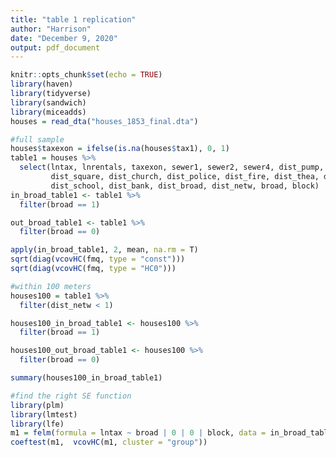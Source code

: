 ```yaml
---
title: "table 1 replication"
author: "Harrison"
date: "December 9, 2020"
output: pdf_document
---
```


```r
knitr::opts_chunk$set(echo = TRUE)
library(haven)
library(tidyverse)
library(sandwich)
library(miceadds)
houses = read_dta("houses_1853_final.dta")
```

```r
#full sample
houses$taxexon = ifelse(is.na(houses$tax1), 0, 1)
table1 = houses %>%
  select(lntax, lnrentals, taxexon, sewer1, sewer2, sewer4, dist_pump, dist_cent, dist_pit_fake, 
         dist_square, dist_church, dist_police, dist_fire, dist_thea, dist_pub, dist_urinal, dist_vent, 
         dist_school, dist_bank, dist_broad, dist_netw, broad, block)
in_broad_table1 <- table1 %>%
  filter(broad == 1)

out_broad_table1 <- table1 %>%
  filter(broad == 0)

apply(in_broad_table1, 2, mean, na.rm = T)
sqrt(diag(vcovHC(fmq, type = "const")))
sqrt(diag(vcovHC(fmq, type = "HC0")))

```

```r
#within 100 meters
houses100 = table1 %>%
  filter(dist_netw < 1)

houses100_in_broad_table1 <- houses100 %>%
  filter(broad == 1)

houses100_out_broad_table1 <- houses100 %>%
  filter(broad == 0)

summary(houses100_in_broad_table1)
```


```r
#find the right SE function
library(plm)
library(lmtest)
library(lfe)
m1 = felm(formula = lntax ~ broad | 0 | 0 | block, data = in_broad_table)
coeftest(m1,  vcovHC(m1, cluster = "group"))

```

